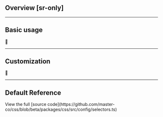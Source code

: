## Overview [sr-only]
<Overview />

---

## Basic usage
🚧

---

## Customization
🚧

---

## Default Reference
<Default />
View the full [source code](https://github.com/master-co/css/blob/beta/packages/css/src/config/selectors.ts)